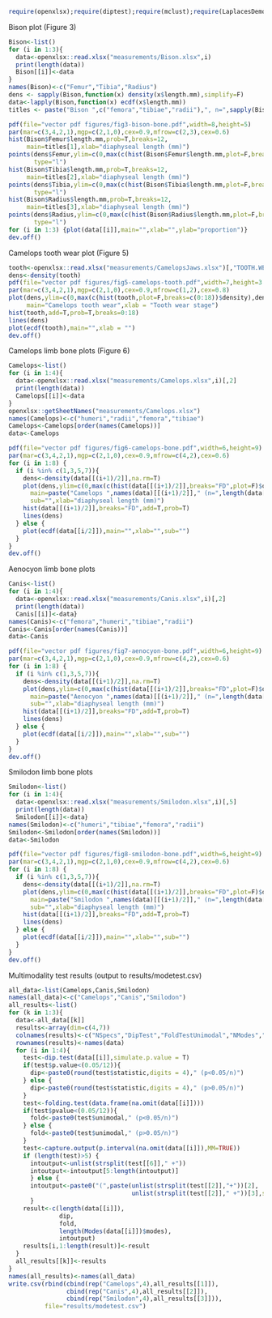 ```r
require(openxlsx);require(diptest);require(mclust);require(LaplacesDemon);require(Rfolding)
```

Bison plot (Figure 3)
```r
Bison<-list()
for (i in 1:3){
  data<-openxlsx::read.xlsx("measurements/Bison.xlsx",i)
  print(length(data))
  Bison[[i]]<-data
}
names(Bison)<-c("Femur","Tibia","Radius")
dens <- sapply(Bison,function(x) density(x$length.mm),simplify=F)
data<-lapply(Bison,function(x) ecdf(x$length.mm))
titles <- paste("Bison ",c("femora","tibiae","radii"),", n=",sapply(Bison,nrow),sep="")
```


```r
pdf(file="vector pdf figures/fig3-bison-bone.pdf",width=8,height=5)
par(mar=c(3,4,2,1),mgp=c(2,1,0),cex=0.9,mfrow=c(2,3),cex=0.6)
hist(Bison$Femur$length.mm,prob=T,breaks=12,
     main=titles[1],xlab="diaphyseal length (mm)")
points(dens$Femur,ylim=c(0,max(c(hist(Bison$Femur$length.mm,plot=F,breaks=12)$density),dens$y)),
       type="l")
hist(Bison$Tibia$length.mm,prob=T,breaks=12,
     main=titles[2],xlab="diaphyseal length (mm)")
points(dens$Tibia,ylim=c(0,max(c(hist(Bison$Tibia$length.mm,plot=F,breaks=12)$density),dens$y)),
       type="l")
hist(Bison$Radius$length.mm,prob=T,breaks=12,
     main=titles[3],xlab="diaphyseal length (mm)")
points(dens$Radius,ylim=c(0,max(c(hist(Bison$Radius$length.mm,plot=F,breaks=12)$density),dens$y)),
       type="l")
for (i in 1:3) {plot(data[[i]],main="",xlab="",ylab="proportion")}
dev.off()
```


Camelops tooth wear plot (Figure 5)
```r
tooth<-openxlsx::read.xlsx("measurements/CamelopsJaws.xlsx")[,"TOOTH.WEAR"]
dens<-density(tooth)
pdf(file="vector pdf figures/fig5-camelops-tooth.pdf",width=7,height=3.5)
par(mar=c(3,4,2,1),mgp=c(2,1,0),cex=0.9,mfrow=c(1,2),cex=0.8)
plot(dens,ylim=c(0,max(c(hist(tooth,plot=F,breaks=c(0:18))$density),dens$y)),
     main="Camelops tooth wear",xlab = "Tooth wear stage")
hist(tooth,add=T,prob=T,breaks=0:18)
lines(dens)
plot(ecdf(tooth),main="",xlab = "")
dev.off()
```
Camelops limb bone plots (Figure 6)
```r
Camelops<-list()
for (i in 1:4){
  data<-openxlsx::read.xlsx("measurements/Camelops.xlsx",i)[,2]
  print(length(data))
  Camelops[[i]]<-data
}
openxlsx::getSheetNames("measurements/Camelops.xlsx")
names(Camelops)<-c("humeri","radii","femora","tibiae")
Camelops<-Camelops[order(names(Camelops))]
data<-Camelops
```


```r
pdf(file="vector pdf figures/fig6-camelops-bone.pdf",width=6,height=9)
par(mar=c(3,4,2,1),mgp=c(2,1,0),cex=0.9,mfrow=c(4,2),cex=0.6)
for (i in 1:8) {
  if (i %in% c(1,3,5,7)){
    dens<-density(data[[(i+1)/2]],na.rm=T)
    plot(dens,ylim=c(0,max(c(hist(data[[(i+1)/2]],breaks="FD",plot=F)$density),dens$y)),
      main=paste("Camelops ",names(data)[[(i+1)/2]]," (n=",length(data[[(i+1)/2]]),")",sep=""),
      sub="",xlab="diaphyseal length (mm)")
    hist(data[[(i+1)/2]],breaks="FD",add=T,prob=T)
    lines(dens)
  } else {
    plot(ecdf(data[[i/2]]),main="",xlab="",sub="")
  }
}
dev.off()
```
Aenocyon limb bone plots
```r
Canis<-list()
for (i in 1:4){
  data<-openxlsx::read.xlsx("measurements/Canis.xlsx",i)[,2]
  print(length(data))
  Canis[[i]]<-data}
names(Canis)<-c("femora","humeri","tibiae","radii")
Canis<-Canis[order(names(Canis))]
data<-Canis
```


```r
pdf(file="vector pdf figures/fig7-aenocyon-bone.pdf",width=6,height=9)
par(mar=c(3,4,2,1),mgp=c(2,1,0),cex=0.9,mfrow=c(4,2),cex=0.6)
for (i in 1:8) {
  if (i %in% c(1,3,5,7)){
    dens<-density(data[[(i+1)/2]],na.rm=T)
    plot(dens,ylim=c(0,max(c(hist(data[[(i+1)/2]],breaks="FD",plot=F)$density),dens$y)),
      main=paste("Aenocyon ",names(data)[[(i+1)/2]]," (n=",length(data[[(i+1)/2]]),")",sep=""),
      sub="",xlab="diaphyseal length (mm)")
    hist(data[[(i+1)/2]],breaks="FD",add=T,prob=T)
    lines(dens)
  } else {
    plot(ecdf(data[[i/2]]),main="",xlab="",sub="")
  }
}
dev.off()
```
Smilodon limb bone plots
```r
Smilodon<-list()
for (i in 1:4){
  data<-openxlsx::read.xlsx("measurements/Smilodon.xlsx",i)[,5]
  print(length(data))
  Smilodon[[i]]<-data}
names(Smilodon)<-c("humeri","tibiae","femora","radii")
Smilodon<-Smilodon[order(names(Smilodon))]
data<-Smilodon
```


```r
pdf(file="vector pdf figures/fig8-smilodon-bone.pdf",width=6,height=9)
par(mar=c(3,4,2,1),mgp=c(2,1,0),cex=0.9,mfrow=c(4,2),cex=0.6)
for (i in 1:8) {
  if (i %in% c(1,3,5,7)){
    dens<-density(data[[(i+1)/2]],na.rm=T)
    plot(dens,ylim=c(0,max(c(hist(data[[(i+1)/2]],breaks="FD",plot=F)$density),dens$y)),
      main=paste("Smilodon ",names(data)[[(i+1)/2]]," (n=",length(data[[(i+1)/2]]),")",sep=""),
      sub="",xlab="diaphyseal length (mm)")
    hist(data[[(i+1)/2]],breaks="FD",add=T,prob=T)
    lines(dens)
  } else {
    plot(ecdf(data[[i/2]]),main="",xlab="",sub="")
  }
}
dev.off()
```

Multimodality test results (output to results/modetest.csv)
```r
all_data<-list(Camelops,Canis,Smilodon)
names(all_data)<-c("Camelops","Canis","Smilodon")
all_results<-list()
for (k in 1:3){
  data<-all_data[[k]]
  results<-array(dim=c(4,7))
  colnames(results)<-c("NSpecs","DipTest","FoldTestUnimodal","NModes","ModeCI1","ModeCI2","ModeCI3")
  rownames(results)<-names(data)
  for (i in 1:4){
    test<-dip.test(data[[i]],simulate.p.value = T)
    if(test$p.value<(0.05/12)){
      dip<-paste0(round(test$statistic,digits = 4)," (p<0.05/n)")
    } else {
      dip<-paste0(round(test$statistic,digits = 4)," (p>0.05/n)")
    }
    test<-folding.test(data.frame(na.omit(data[[i]])))
    if(test$pvalue<(0.05/12)){
      fold<-paste0(test$unimodal," (p<0.05/n)")
    } else {
      fold<-paste0(test$unimodal," (p>0.05/n)")
    }
    test<-capture.output(p.interval(na.omit(data[[i]]),MM=TRUE))
    if (length(test)>5) {
      intoutput<-unlist(strsplit(test[[6]]," +"))
      intoutput<-intoutput[5:length(intoutput)]
      } else {
      intoutput<-paste0("(",paste(unlist(strsplit(test[[2]],"+"))[2],
                                  unlist(strsplit(test[[2]]," +"))[3],sep=","),")")
      }
    result<-c(length(data[[i]]),
              dip,
              fold,
              length(Modes(data[[i]])$modes),
              intoutput)
    results[i,1:length(result)]<-result
  }
  all_results[[k]]<-results
}
names(all_results)<-names(all_data)
write.csv(rbind(cbind(rep("Camelops",4),all_results[[1]]),
                cbind(rep("Canis",4),all_results[[2]]),
                cbind(rep("Smilodon",4),all_results[[3]])),
          file="results/modetest.csv")
```
